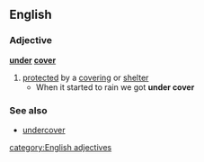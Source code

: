 ==English==
===Adjective===
'''[[under]] [[cover]]'''
#[[protected]] by a [[covering]] or [[shelter]]
#* When it started to rain we got '''under cover'''
===See also===
*[[undercover]]
[[category:English adjectives]]